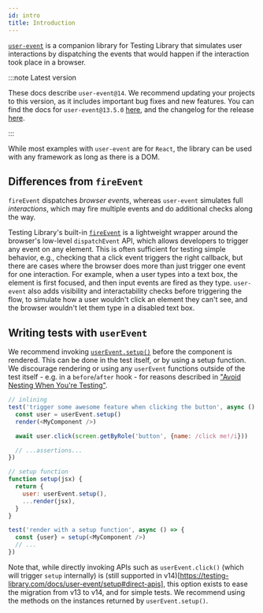 ```yaml
---
id: intro
title: Introduction
---
```


[`user-event`](https://github.com/testing-library/user-event) is a companion
library for Testing Library that simulates user interactions by dispatching the
events that would happen if the interaction took place in a browser.

:::note Latest version

These docs describe `user-event@14`. We recommend updating your projects to this
version, as it includes important bug fixes and new features. You can find the
docs for `user-event@13.5.0` [here](../ecosystem-user-event.mdx), and the changelog for the release [here](https://github.com/testing-library/user-event/releases/tag/v14.0.0).

:::

While most examples with `user-event` are for `React`, the library can be used
with any framework as long as there is a DOM.

## Differences from `fireEvent`

`fireEvent` dispatches _browser events_, whereas `user-event` simulates full *interactions*, which may fire multiple events and do additional checks along the way.

Testing Library's built-in [`fireEvent`](dom-testing-library/api-events.mdx#fireevent) is a lightweight wrapper around the browser's low-level `dispatchEvent` API, which allows developers to trigger any event on any element. This is often sufficient for testing simple behavior, e.g., checking that a click event triggers the right callback, but there are cases where the browser does more than just trigger one event for one interaction. For example, when a user types into a text box, the element is first focused, and then input events are fired as they type. `user-event` also adds visibility and interactability checks before triggering the flow, to simulate how a user wouldn't click an element they can't see, and the browser wouldn't let them type in a disabled text box.

## Writing tests with `userEvent`

We recommend invoking [`userEvent.setup()`](setup.mdx) before the component is rendered.
This can be done in the test itself, or by using a setup
function. We discourage rendering or using any `userEvent` functions outside of
the test itself - e.g. in a `before`/`after` hook - for reasons described in
["Avoid Nesting When You're Testing"](https://kentcdodds.com/blog/avoid-nesting-when-youre-testing).

```js
// inlining
test('trigger some awesome feature when clicking the button', async () => {
  const user = userEvent.setup()
  render(<MyComponent />)

  await user.click(screen.getByRole('button', {name: /click me!/i}))

  // ...assertions...
})
```

```js
// setup function
function setup(jsx) {
  return {
    user: userEvent.setup(),
    ...render(jsx),
  }
}

test('render with a setup function', async () => {
  const {user} = setup(<MyComponent />)
  // ...
})
```

Note that, while directly invoking APIs such as `userEvent.click()` (which will trigger `setup` internally) is (still supported in v14)[https://testing-library.com/docs/user-event/setup#direct-apis], this option exists to ease the migration from v13 to v14, and for simple tests. We recommend using the methods on the instances returned by `userEvent.setup()`.
